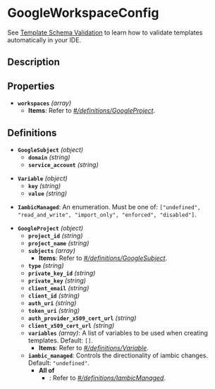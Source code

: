 # GoogleWorkspaceConfig

See [Template Schema Validation](/reference/template_validation_ide) to learn how to validate templates automatically in your IDE.

## Description

## Properties

- **`workspaces`** *(array)*
  - **Items**: Refer to *[#/definitions/GoogleProject](#definitions/GoogleProject)*.
## Definitions


<a id="definitions/GoogleSubject"></a>

- **`GoogleSubject`** *(object)*
  - **`domain`** *(string)*
  - **`service_account`** *(string)*

<a id="definitions/Variable"></a>

- **`Variable`** *(object)*
  - **`key`** *(string)*
  - **`value`** *(string)*

<a id="definitions/IambicManaged"></a>

- **`IambicManaged`**: An enumeration. Must be one of: `["undefined", "read_and_write", "import_only", "enforced", "disabled"]`.

<a id="definitions/GoogleProject"></a>

- **`GoogleProject`** *(object)*
  - **`project_id`** *(string)*
  - **`project_name`** *(string)*
  - **`subjects`** *(array)*
    - **Items**: Refer to *[#/definitions/GoogleSubject](#definitions/GoogleSubject)*.
  - **`type`** *(string)*
  - **`private_key_id`** *(string)*
  - **`private_key`** *(string)*
  - **`client_email`** *(string)*
  - **`client_id`** *(string)*
  - **`auth_uri`** *(string)*
  - **`token_uri`** *(string)*
  - **`auth_provider_x509_cert_url`** *(string)*
  - **`client_x509_cert_url`** *(string)*
  - **`variables`** *(array)*: A list of variables to be used when creating templates. Default: `[]`.
    - **Items**: Refer to *[#/definitions/Variable](#definitions/Variable)*.
  - **`iambic_managed`**: Controls the directionality of iambic changes. Default: `"undefined"`.
    - **All of**
      - : Refer to *[#/definitions/IambicManaged](#definitions/IambicManaged)*.
